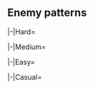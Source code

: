 {{Notice|The following enemy patterns and ship drops are autogenerated.<br>If in doubt, use tooltips to check sample sizes.}}
==Enemy patterns==
{{Section}}
<tabber>
|-|Hard=
{{Event/Map|
{{Event/MapNode|1|Hard|x=83|y=118}}
{{Event/MapNode|AB|Hard|x=324|y=170}}
{{Event/MapNode|A|Hard|x=200|y=250}}
{{Event/MapNode|B|Hard|x=218|y=156}}
{{Event/MapNode|C|Hard|x=228|y=108}}
{{Event/MapNode|D|Hard|x=240|y=236}}
{{Event/MapNode|E|Hard|x=249|y=272}}
{{Event/MapNode|F|Hard|x=276|y=221}}
{{Event/MapNode|G|Hard|x=298|y=269}}
{{Event/MapNode|H|Hard|x=324|y=193}}
{{Event/MapNode|I|Hard|x=353|y=216}}
{{Event/MapNode|J|Hard|x=349|y=316}}
{{Event/MapNode|K|Hard|x=364|y=253}}
{{Event/MapNode|L|Hard|x=412|y=292}}
{{Event/MapNode|M|Hard|x=442|y=254}}
{{Event/MapNode|N|Hard|x=443|y=288}}
{{Event/MapNode|O|Hard|x=478|y=283}}
{{Event/MapNode|P|Hard|x=506|y=298}}
{{Event/MapNode|Q|Hard|x=561|y=256}}
{{Event/MapNode|R|Hard|x=604|y=225}}
{{Event/MapNode|S|Hard|x=590|y=127}}
{{Event/MapNode|T|Hard|x=503|y=141}}
}}
<div class="scrollable map-nodes" id="map-nodes-hard">
{{Map/Nodes|diff=Hard|name=
|AB
|Raid
|{{TooltipSimple|Diamond|30% (8064/26504)}}
|Airfield Princess/IX
|Airfield Princess/VI
|Airfield Princess/VI
|-
|AB
|Raid
|{{TooltipSimple|Diamond|40% (10548/26504)}}
|Airfield Princess/XIII
|Airfield Princess/IX
|Airfield Princess/VI
|Airfield Princess/V
|-
|AB
|Raid
|{{TooltipSimple|Diamond|30% (7892/26504)}}
|Airfield Princess/XIII
|Airfield Princess/XIII
|Airfield Princess/VI
|Airfield Princess/V
}}
{{Map/Nodes|diff=Hard|name=深海上陸部隊 前衛水雷戦隊
|A
|Normal
|{{TooltipSimple|Line Ahead|46% (67889/147901)}}<br>{{TooltipSimple|Double Line|28% (41210/147901)}}
|Light Cruiser He-Class/Kai Flagship II
|Light Cruiser Ho-Class/Flagship
|Light Cruiser Tsu-Class/Elite
|Destroyer Ro-Class/Late Model
|Destroyer Ro-Class/Late Model
|Destroyer Ro-Class/Late Model
|-
|A
|Normal
|{{TooltipSimple|Line Ahead|26% (38802/147901)}}
|Light Cruiser He-Class/Kai Flagship II
|Light Cruiser Ho-Class/Flagship
|Light Cruiser Tsu-Class/Elite
|Light Cruiser Tsu-Class/Elite
|Destroyer Ro-Class/Late Model
|Destroyer Ro-Class/Late Model
}}
{{Map/Nodes|diff=Hard|B|Empty|kind=0}}
{{Map/Nodes|diff=Hard|name=深海任務部隊 艦載機群
|C
|Defense
|{{TooltipSimple|Diamond|50% (3166/6333)}}
|Aircraft Carrier Princess/Kai III
|Light Carrier Nu-Class/Flagship III
|Light Carrier Nu-Class/Flagship III
|Heavy Cruiser Ne-Class/Kai III
|Destroyer Na-Class/Late Model Elite
|Destroyer Na-Class/Late Model Elite
|-
|C
|Defense
|{{TooltipSimple|Diamond|29% (1858/6333)}}
|Aircraft Carrier Princess/Kai III
|Light Carrier Nu-Class/Kai Flagship III
|Light Carrier Nu-Class/Flagship III
|Heavy Cruiser Ne-Class/Kai III
|Destroyer Na-Class/Late Model Elite
|Destroyer Na-Class/Late Model Elite
|-
|C
|Defense
|{{TooltipSimple|Diamond|21% (1309/6333)}}
|Aircraft Carrier Princess/Kai III
|Light Carrier Nu-Class/Kai Flagship III
|Light Carrier Nu-Class/Kai Flagship III
|Heavy Cruiser Ne-Class/Kai III
|Destroyer Na-Class/Late Model Elite
|Destroyer Na-Class/Late Model Elite
}}
{{Map/Nodes|diff=Hard|name=深海潜水艦隊 群狼集団
|D
|Normal
|{{TooltipSimple|Echelon|32% (51282/161420)}}
|New Submarine Princess/Flagship III
|Submarine Ka-Class/Elite
|Submarine Ka-Class/Elite
|-
|D
|Normal
|{{TooltipSimple|Echelon|34% (54952/161420)}}
|New Submarine Princess/Flagship III
|Submarine So-Class/Elite
|Submarine Ka-Class/Elite
|Submarine Ka-Class/Elite
|-
|D
|Normal
|{{TooltipSimple|Echelon|34% (55186/161420)}}
|New Submarine Princess/Flagship III
|Submarine So-Class/Elite
|Submarine So-Class/Elite
|Submarine So-Class/Elite
}}
{{Map/Nodes|diff=Hard|name=深海上陸部隊 巡洋艦戦隊
|E
|Normal
|{{TooltipSimple|Line Ahead|44% (3515/8077)}}<br>{{TooltipSimple|Double Line|27% (2171/8077)}}
|Heavy Cruiser Ne-Class/Kai II
|Heavy Cruiser Ne-Class/Elite
|Heavy Cruiser Ne-Class/Elite
|Light Cruiser Tsu-Class/Elite
|Destroyer Ro-Class/Late Model
|Destroyer Ro-Class/Late Model
|-
|E
|Normal
|{{TooltipSimple|Line Ahead|30% (2391/8077)}}
|Heavy Cruiser Ne-Class/Kai III
|Heavy Cruiser Ne-Class/Elite
|Heavy Cruiser Ne-Class/Elite
|Light Cruiser Tsu-Class/Elite
|Destroyer Ro-Class/Late Model Elite
|Destroyer Ro-Class/Late Model Elite
}}
{{Map/Nodes|diff=Hard|F|Select}}
{{Map/Nodes|diff=Hard|name=深海上陸部隊 基地航空隊
|G
|Defense
|{{TooltipSimple|Diamond|30% (11329/37739)}}
|Airfield Princess/VI
|Airfield Princess/VI
|-
|G
|Defense
|{{TooltipSimple|Diamond|20% (7605/37739)}}
|Airfield Princess/VI
|Airfield Princess/V
|Airfield Princess/V
|-
|G
|Defense
|{{TooltipSimple|Diamond|30% (11342/37739)}}
|Airfield Princess/VI
|Airfield Princess/VI
|Airfield Princess/V
|-
|G
|Defense
|{{TooltipSimple|Diamond|20% (7463/37739)}}
|Airfield Princess/XIII
|Airfield Princess/VI
|Airfield Princess/VI
}}
{{Map/Nodes|diff=Hard|H|Landing}}
{{Map/Nodes|diff=Hard|name=深海任務部隊 泊地急襲任務群
|I
|Boss
|{{TooltipSimple|Line Ahead|35% (10770/31083)}}
|Battleship Ru-Class/Kai Flagship
|Light Cruiser Tsu-Class/Flagship
|Destroyer Ro-Class/Late Model Elite
|Destroyer Ro-Class/Late Model Elite
|Destroyer Ro-Class/Late Model
|Destroyer Ro-Class/Late Model
|-
|I
|Boss
|{{TooltipSimple|Line Ahead|35% (10925/31083)}}
|Battleship Ru-Class/Kai Flagship
|Light Cruiser He-Class/Kai Flagship II
|Destroyer Ro-Class/Late Model Elite
|Destroyer Ro-Class/Late Model Elite
|Destroyer Ro-Class/Late Model
|Destroyer Ro-Class/Late Model
|-
|I
|Boss/Final
|{{TooltipSimple|Line Ahead|30% (9388/31083)}}
|Battleship Ru-Class/Kai Flagship
|Light Cruiser Tsu-Class/Elite
|Destroyer Ro-Class/Late Model Elite
|Destroyer Ro-Class/Late Model Elite
|Destroyer Ro-Class/Late Model Elite
|Destroyer Ro-Class/Late Model Elite
}}
{{Map/Nodes|diff=Hard|name=深海上陸部隊 補給集積地
|J
|Boss
|{{TooltipSimple|Line Ahead|8% (2563/33495)}}
|Artillery Imp/III
|Artillery Imp/III
|Transport Ship Wa-Class/Elite
|Transport Ship Wa-Class/Elite
|PT Imp Pack/IV
|PT Imp Pack/IV
|-
|J
|Boss
|{{TooltipSimple|Line Ahead|76% (25522/33495)}}
|Supply Depot Princess B/III
|Artillery Imp/III
|Artillery Imp/III
|Transport Ship Wa-Class/Elite
|Transport Ship Wa-Class/Elite
|PT Imp Pack/IV
|-
|J
|Boss/Final
|{{TooltipSimple|Line Ahead|16% (5410/33495)}}
|Supply Depot Princess B/Damaged III
|Artillery Imp/III
|Artillery Imp/III
|PT Imp Pack/IV
|PT Imp Pack/IV
|PT Imp Pack/IV
}}
{{Map/Nodes|diff=Hard|K|Empty|kind=0}}
{{Map/Nodes|diff=Hard|name=深海島嶼部隊 魚雷艇戦隊
|L
|Normal
|{{TooltipSimple|Line Ahead|53% (34080/63713)}}<br>{{TooltipSimple|Echelon|29% (18406/63713)}}
|Destroyer Ni-Class/Kai Late Model Flagship
|Destroyer Ni-Class/Kai Late Model Flagship
|PT Imp Pack/IV
|PT Imp Pack/IV
|PT Imp Pack/IV
|PT Imp Pack/IV
|-
|L
|Normal
|{{TooltipSimple|Line Ahead|18% (11227/63713)}}
|Light Cruiser Tsu-Class/Flagship
|Destroyer Ni-Class/Kai Late Model Flagship
|Destroyer Ni-Class/Kai Late Model Flagship
|PT Imp Pack/IV
|PT Imp Pack/IV
|PT Imp Pack/IV
}}
{{Map/Nodes|diff=Hard|M|Repair}}
{{Map/Nodes|diff=Hard|name=深海任務部隊 艦載機群
|N
|Defense
|{{TooltipSimple|Diamond|35% (372/1057)}}
|Light Carrier Nu-Class/Kai Flagship IV
|Light Carrier Nu-Class/Elite IV
|Light Carrier Nu-Class/Elite IV
|Light Cruiser Tsu-Class/Elite
|Destroyer Na-Class/Elite
|Destroyer Na-Class/Elite
|-
|N
|Defense
|{{TooltipSimple|Diamond|27% (286/1057)}}
|Light Carrier Nu-Class/Kai Flagship IV
|Light Carrier Nu-Class/Kai Flagship IV
|Light Carrier Nu-Class/Elite IV
|Light Cruiser Tsu-Class/Elite
|Destroyer Na-Class/Elite
|Destroyer Na-Class/Elite
|-
|N
|Defense
|{{TooltipSimple|Diamond|38% (399/1057)}}
|Light Carrier Nu-Class/Kai Flagship IV
|Light Carrier Nu-Class/Kai Flagship IV
|Light Carrier Nu-Class/Kai Flagship IV
|Light Cruiser Tsu-Class/Elite
|Destroyer Na-Class/Elite
|Destroyer Na-Class/Elite
}}
{{Map/Nodes|diff=Hard|name=深海任務部隊 艦載機群
|O
|Defense
|{{TooltipSimple|Diamond|32% (15169/48151)}}
|Aircraft Carrier Princess/Kai III
|Light Carrier Nu-Class/Elite IV
|Light Carrier Nu-Class/Elite IV
|Light Carrier Nu-Class/Elite IV
|Destroyer Na-Class/Late Model Elite
|Destroyer Na-Class/Late Model Elite
|-
|O
|Defense
|{{TooltipSimple|Diamond|36% (17332/48151)}}
|Aircraft Carrier Princess/Kai III
|Light Carrier Nu-Class/Kai Flagship IV
|Light Carrier Nu-Class/Elite IV
|Light Carrier Nu-Class/Elite IV
|Destroyer Na-Class/Late Model Elite
|Destroyer Na-Class/Late Model Elite
|-
|O
|Defense
|{{TooltipSimple|Diamond|33% (15650/48151)}}
|Aircraft Carrier Princess/Kai III
|Light Carrier Nu-Class/Kai Flagship IV
|Light Carrier Nu-Class/Kai Flagship IV
|Light Carrier Nu-Class/Elite IV
|Destroyer Na-Class/Late Model Elite
|Destroyer Na-Class/Late Model Elite
}}
{{Map/Nodes|diff=Hard|P|Empty|kind=0}}
{{Map/Nodes|diff=Hard|name=深海任務部隊 護衛空母群 A群
|Q
|Normal
|{{TooltipSimple|Line Ahead|43% (17964/42126)}}<br>{{TooltipSimple|Diamond|21% (8837/42126)}}
|Light Carrier Nu-Class/Kai Flagship IV
|Light Carrier Nu-Class/Kai Flagship IV
|Battleship Ta-Class/Flagship
|Light Cruiser Tsu-Class/Elite
|Destroyer Na-Class/Elite
|Destroyer Na-Class/Elite
|-
|Q
|Normal
|{{TooltipSimple|Line Ahead|36% (15325/42126)}}
|Light Carrier Nu-Class/Kai Flagship IV
|Light Carrier Nu-Class/Kai Flagship IV
|Battleship Ta-Class/Flagship
|Light Cruiser Tsu-Class/Flagship
|Destroyer Na-Class/Elite
|Destroyer Na-Class/Elite
}}
{{Map/Nodes|diff=Hard|name=深海任務部隊 護衛空母群 B群
|R
|Normal
|{{TooltipSimple|Double Line|50% (1948/3901)}}<br>{{TooltipSimple|Diamond|40% (1552/3901)}}
|Light Carrier Nu-Class/Kai Flagship IV
|Light Carrier Nu-Class/Kai Flagship IV
|Light Cruiser Tsu-Class/Elite
|Destroyer Na-Class/Elite
|Destroyer Na-Class/Elite
|Transport Ship Wa-Class/Elite
|-
|R
|Normal
|{{TooltipSimple|Double Line|10% (401/3901)}}
|Light Carrier Nu-Class/Kai Flagship IV
|Light Carrier Nu-Class/Kai Flagship IV
|Light Cruiser Tsu-Class/Flagship
|Destroyer Na-Class/Elite
|Destroyer Na-Class/Elite
|Transport Ship Wa-Class/Elite
}}
{{Map/Nodes|diff=Hard|S|Empty|kind=1}}
{{Map/Nodes|diff=Hard|name=深海任務部隊 主力機動部隊
|T
|Boss
|{{TooltipSimple|Cruising Formation 4|76% (17595/23228)}}
|Aircraft Carrier Princess/Kai III
|Light Carrier Nu-Class/Kai Flagship IV
|Light Carrier Nu-Class/Kai Flagship IV
|Battleship Ta-Class/Flagship
|Heavy Cruiser Ne-Class/Elite
|Heavy Cruiser Ne-Class/Elite
|Light Cruiser He-Class/Kai Flagship II
|Light Cruiser Tsu-Class/Flagship
|Destroyer Na-Class/Late Model Elite
|Destroyer Na-Class/Late Model Elite
|Destroyer Na-Class/Late Model Elite
|Destroyer Na-Class/Late Model Elite
|-
|T
|Boss/Final
|{{TooltipSimple|Cruising Formation 4|24% (5633/23228)}}
|Aircraft Carrier Princess/Kai III
|Battleship Princess/Kai III
|Light Carrier Nu-Class/Kai Flagship IV
|Light Carrier Nu-Class/Kai Flagship IV
|Heavy Cruiser Ne-Class/Kai III
|Heavy Cruiser Ne-Class/Kai III
|Light Cruiser He-Class/Kai Flagship II
|Light Cruiser Tsu-Class/Flagship
|Light Cruiser Tsu-Class/Flagship
|Destroyer Na-Class/Late Model Elite
|Destroyer Na-Class/Late Model Elite
|Destroyer Na-Class/Late Model Elite
}}
</div> <!-- overflow -->
|-|Medium=
{{Event/Map|
{{Event/MapNode|1|Medium|x=83|y=118}}
{{Event/MapNode|AB|Medium|x=324|y=170}}
{{Event/MapNode|A|Medium|x=200|y=250}}
{{Event/MapNode|B|Medium|x=218|y=156}}
{{Event/MapNode|C|Medium|x=228|y=108}}
{{Event/MapNode|D|Medium|x=240|y=236}}
{{Event/MapNode|E|Medium|x=249|y=272}}
{{Event/MapNode|F|Medium|x=276|y=221}}
{{Event/MapNode|G|Medium|x=298|y=269}}
{{Event/MapNode|H|Medium|x=324|y=193}}
{{Event/MapNode|I|Medium|x=353|y=216}}
{{Event/MapNode|J|Medium|x=349|y=316}}
{{Event/MapNode|K|Medium|x=364|y=253}}
{{Event/MapNode|L|Medium|x=412|y=292}}
{{Event/MapNode|M|Medium|x=442|y=254}}
{{Event/MapNode|N|Medium|x=443|y=288}}
{{Event/MapNode|O|Medium|x=478|y=283}}
{{Event/MapNode|P|Medium|x=506|y=298}}
{{Event/MapNode|Q|Medium|x=561|y=256}}
{{Event/MapNode|R|Medium|x=604|y=225}}
{{Event/MapNode|S|Medium|x=590|y=127}}
{{Event/MapNode|T|Medium|x=503|y=141}}
}}
<div class="scrollable map-nodes" id="map-nodes-medium">
{{Map/Nodes|diff=Medium|name=
|AB
|Raid
|{{TooltipSimple|Diamond|20% (762/3797)}}
|Airfield Princess/VI
|Airfield Princess/V
|-
|AB
|Raid
|{{TooltipSimple|Diamond|29% (1113/3797)}}
|Airfield Princess/V
|Airfield Princess/V
|Airfield Princess/V
|-
|AB
|Raid
|{{TooltipSimple|Diamond|35% (1315/3797)}}
|Airfield Princess/XI
|Airfield Princess/V
|Airfield Princess/V
|-
|AB
|Raid
|{{TooltipSimple|Diamond|16% (607/3797)}}
|Airfield Princess/V
|Airfield Princess/V
|Airfield Princess/V
|Airfield Princess/V
}}
{{Map/Nodes|diff=Medium|name=深海上陸部隊 前衛水雷戦隊
|A
|Normal
|{{TooltipSimple|Line Ahead|63% (17049/27109)}}<br>{{TooltipSimple|Double Line|37% (10060/27109)}}
|Light Cruiser He-Class/Kai Flagship II
|Light Cruiser Ho-Class/Flagship
|Light Cruiser Tsu-Class/Elite
|Destroyer Ro-Class/Late Model
|Destroyer I-Class
|Destroyer I-Class
}}
{{Map/Nodes|diff=Medium|B|Empty|kind=0}}
{{Map/Nodes|diff=Medium|name=深海任務部隊 艦載機群
|C
|Defense
|{{TooltipSimple|Diamond|50% (723/1457)}}
|Aircraft Carrier Princess/Kai II
|Light Carrier Nu-Class/Elite II
|Heavy Cruiser Ne-Class/Kai II
|Destroyer Na-Class
|Destroyer I-Class
|Destroyer I-Class
|-
|C
|Defense
|{{TooltipSimple|Diamond|35% (517/1457)}}
|Aircraft Carrier Princess/Kai II
|Light Carrier Nu-Class/Elite II
|Light Carrier Nu-Class/Elite II
|Heavy Cruiser Ne-Class/Kai II
|Destroyer Na-Class
|Destroyer Na-Class
|-
|C
|Defense
|{{TooltipSimple|Diamond|15% (217/1457)}}
|Aircraft Carrier Princess/Kai II
|Light Carrier Nu-Class/Flagship III
|Light Carrier Nu-Class/Elite II
|Heavy Cruiser Ne-Class/Kai II
|Destroyer Na-Class
|Destroyer Na-Class
}}
{{Map/Nodes|diff=Medium|name=深海潜水艦隊 群狼集団
|D
|Normal
|{{TooltipSimple|Echelon|37% (10780/28842)}}
|New Submarine Princess/Flagship II
|Submarine Ka-Class/Elite
|Submarine Ka-Class/Elite
|-
|D
|Normal
|{{TooltipSimple|Echelon|34% (9895/28842)}}
|New Submarine Princess/Flagship
|Submarine Ka-Class/Elite
|Submarine Ka-Class
|Submarine Ka-Class
|-
|D
|Normal
|{{TooltipSimple|Echelon|28% (8167/28842)}}
|New Submarine Princess/Flagship II
|Submarine Ka-Class/Elite
|Submarine Ka-Class/Elite
|Submarine Ka-Class/Elite
}}
{{Map/Nodes|diff=Medium|name=深海上陸部隊 巡洋艦戦隊
|E
|Normal
|{{TooltipSimple|Line Ahead|66% (1473/2238)}}<br>{{TooltipSimple|Double Line|34% (765/2238)}}
|Heavy Cruiser Ne-Class/Kai II
|Heavy Cruiser Ne-Class/Elite
|Light Cruiser Tsu-Class/Elite
|Destroyer Ro-Class/Late Model
|Destroyer I-Class
|Destroyer I-Class
}}
{{Map/Nodes|diff=Medium|F|Select}}
{{Map/Nodes|diff=Medium|name=深海上陸部隊 基地航空隊
|G
|Defense
|{{TooltipSimple|Diamond|20% (1609/8085)}}
|Airfield Princess/VI
|Airfield Princess/V
|-
|G
|Defense
|{{TooltipSimple|Diamond|35% (2828/8085)}}
|Airfield Princess/V
|Airfield Princess/V
|Airfield Princess/V
|-
|G
|Defense
|{{TooltipSimple|Diamond|30% (2428/8085)}}
|Airfield Princess/VI
|Airfield Princess/V
|Airfield Princess/V
|-
|G
|Defense
|{{TooltipSimple|Diamond|15% (1220/8085)}}
|Airfield Princess/XI
|Airfield Princess/V
|Airfield Princess/V
}}
{{Map/Nodes|diff=Medium|H|Landing}}
{{Map/Nodes|diff=Medium|name=深海任務部隊 泊地急襲任務群
|I
|Boss
|{{TooltipSimple|Line Ahead|51% (2750/5432)}}
|Battleship Ru-Class/Kai Flagship
|Light Cruiser He-Class/Flagship
|Destroyer Ro-Class/Late Model
|Destroyer Ro-Class/Late Model
|Destroyer I-Class
|Destroyer I-Class
|-
|I
|Boss/Final
|{{TooltipSimple|Line Ahead|49% (2682/5432)}}
|Battleship Ru-Class/Kai Flagship
|Light Cruiser Tsu-Class/Elite
|Destroyer Ro-Class/Late Model
|Destroyer Ro-Class/Late Model
|Destroyer I-Class
|Destroyer I-Class
}}
{{Map/Nodes|diff=Medium|name=深海上陸部隊 補給集積地
|J
|Boss
|{{TooltipSimple|Double Line|12% (898/7722)}}
|Artillery Imp/II
|Artillery Imp/II
|Transport Ship Wa-Class/Elite
|Transport Ship Wa-Class/Elite
|PT Imp Pack/III
|PT Imp Pack/II
|-
|J
|Boss
|{{TooltipSimple|Double Line|75% (5759/7722)}}
|Supply Depot Princess B/II
|Artillery Imp/II
|Artillery Imp/II
|Transport Ship Wa-Class/Elite
|Transport Ship Wa-Class/Elite
|PT Imp Pack/III
|-
|J
|Boss/Final
|{{TooltipSimple|Double Line|14% (1065/7722)}}
|Supply Depot Princess B/Damaged II
|Artillery Imp/II
|Artillery Imp/II
|PT Imp Pack/III
|PT Imp Pack/II
|PT Imp Pack/II
}}
{{Map/Nodes|diff=Medium|K|Empty|kind=0}}
{{Map/Nodes|diff=Medium|name=深海島嶼部隊 魚雷艇戦隊
|L
|Normal
|{{TooltipSimple|Line Ahead|59% (6253/10641)}}<br>{{TooltipSimple|Echelon|41% (4388/10641)}}
|Destroyer Ni-Class/Kai Late Model Elite
|Destroyer Ni-Class/Kai Late Model Elite
|PT Imp Pack/III
|PT Imp Pack/II
|PT Imp Pack/II
|PT Imp Pack
}}
{{Map/Nodes|diff=Medium|M|Repair}}
{{Map/Nodes|diff=Medium|name=深海任務部隊 艦載機群
|N
|Defense
|{{TooltipSimple|Diamond|49% (235/479)}}
|Light Carrier Nu-Class/Elite IV
|Light Carrier Nu-Class/Elite IV
|Light Carrier Nu-Class/Elite
|Light Cruiser Tsu-Class
|Destroyer Na-Class
|Destroyer Na-Class
|-
|N
|Defense
|{{TooltipSimple|Diamond|24% (117/479)}}
|Light Carrier Nu-Class/Elite IV
|Light Carrier Nu-Class/Elite IV
|Light Carrier Nu-Class/Elite IV
|Light Cruiser Tsu-Class/Elite
|Destroyer Na-Class
|Destroyer Na-Class
|-
|N
|Defense
|{{TooltipSimple|Diamond|27% (127/479)}}
|Light Carrier Nu-Class/Kai Flagship IV
|Light Carrier Nu-Class/Elite IV
|Light Carrier Nu-Class/Elite IV
|Light Cruiser Tsu-Class/Elite
|Destroyer Na-Class
|Destroyer Na-Class
}}
{{Map/Nodes|diff=Medium|name=深海任務部隊 艦載機群
|O
|Defense
|{{TooltipSimple|Diamond|36% (2848/8011)}}
|Aircraft Carrier Princess/Kai II
|Light Carrier Nu-Class/Elite IV
|Light Carrier Nu-Class/Elite
|Light Carrier Nu-Class/Elite
|Destroyer Na-Class
|Destroyer Na-Class
|-
|O
|Defense
|{{TooltipSimple|Diamond|38% (3067/8011)}}
|Aircraft Carrier Princess/Kai II
|Light Carrier Nu-Class/Elite IV
|Light Carrier Nu-Class/Elite IV
|Light Carrier Nu-Class/Elite
|Destroyer Na-Class
|Destroyer Na-Class
|-
|O
|Defense
|{{TooltipSimple|Diamond|26% (2096/8011)}}
|Aircraft Carrier Princess/Kai II
|Light Carrier Nu-Class/Elite IV
|Light Carrier Nu-Class/Elite IV
|Light Carrier Nu-Class/Elite IV
|Destroyer Na-Class
|Destroyer Na-Class
}}
{{Map/Nodes|diff=Medium|P|Empty|kind=0}}
{{Map/Nodes|diff=Medium|name=深海任務部隊 護衛空母群 A群
|Q
|Normal
|{{TooltipSimple|Line Ahead|68% (4840/7120)}}<br>{{TooltipSimple|Diamond|32% (2280/7120)}}
|Light Carrier Nu-Class/Kai Flagship IV
|Light Carrier Nu-Class/Elite IV
|Battleship Ta-Class/Elite
|Light Cruiser Tsu-Class/Elite
|Destroyer Na-Class
|Destroyer Na-Class
}}
{{Map/Nodes|diff=Medium|name=深海任務部隊 護衛空母群 B群
|R
|Normal
|{{TooltipSimple|Double Line|52% (358/685)}}<br>{{TooltipSimple|Diamond|48% (327/685)}}
|Light Carrier Nu-Class/Kai Flagship IV
|Light Carrier Nu-Class/Elite IV
|Light Cruiser Tsu-Class/Elite
|Destroyer Na-Class
|Destroyer Na-Class
|Transport Ship Wa-Class/Elite
}}
{{Map/Nodes|diff=Medium|S|Empty|kind=1}}
{{Map/Nodes|diff=Medium|name=深海任務部隊 主力機動部隊
|T
|Boss
|{{TooltipSimple|Cruising Formation 4|78% (3661/4688)}}
|Aircraft Carrier Princess/Kai II
|Light Carrier Nu-Class/Kai Elite III
|Light Carrier Nu-Class/Kai Elite III
|Battleship Ta-Class/Elite
|Heavy Cruiser Ne-Class/Elite
|Heavy Cruiser Ne-Class/Elite
|Light Cruiser He-Class/Flagship
|Light Cruiser Tsu-Class/Elite
|Destroyer Na-Class/Elite
|Destroyer Na-Class/Elite
|Destroyer Na-Class
|Destroyer Na-Class
|-
|T
|Boss/Final
|{{TooltipSimple|Cruising Formation 4|22% (1027/4688)}}
|Aircraft Carrier Princess/Kai II
|Light Carrier Nu-Class/Kai Elite III
|Light Carrier Nu-Class/Kai Elite III
|Battleship Ta-Class/Elite
|Heavy Cruiser Ne-Class/Kai II
|Heavy Cruiser Ne-Class/Kai II
|Light Cruiser He-Class/Flagship
|Light Cruiser Tsu-Class/Elite
|Destroyer Na-Class/Elite
|Destroyer Na-Class/Elite
|Destroyer Na-Class/Elite
|Destroyer Na-Class/Elite
}}
</div> <!-- overflow -->
|-|Easy=
{{Event/Map|
{{Event/MapNode|1|Easy|x=83|y=118}}
{{Event/MapNode|AB|Easy|x=324|y=170}}
{{Event/MapNode|A|Easy|x=200|y=250}}
{{Event/MapNode|B|Easy|x=218|y=156}}
{{Event/MapNode|C|Easy|x=228|y=108}}
{{Event/MapNode|D|Easy|x=240|y=236}}
{{Event/MapNode|E|Easy|x=249|y=272}}
{{Event/MapNode|F|Easy|x=276|y=221}}
{{Event/MapNode|G|Easy|x=298|y=269}}
{{Event/MapNode|H|Easy|x=324|y=193}}
{{Event/MapNode|I|Easy|x=353|y=216}}
{{Event/MapNode|J|Easy|x=349|y=316}}
{{Event/MapNode|K|Easy|x=364|y=253}}
{{Event/MapNode|L|Easy|x=412|y=292}}
{{Event/MapNode|M|Easy|x=442|y=254}}
{{Event/MapNode|N|Easy|x=443|y=288}}
{{Event/MapNode|O|Easy|x=478|y=283}}
{{Event/MapNode|P|Easy|x=506|y=298}}
{{Event/MapNode|Q|Easy|x=561|y=256}}
{{Event/MapNode|R|Easy|x=604|y=225}}
{{Event/MapNode|S|Easy|x=590|y=127}}
{{Event/MapNode|T|Easy|x=503|y=141}}
}}
<div class="scrollable map-nodes" id="map-nodes-easy">
{{Map/Nodes|diff=Easy|name=
|AB
|Raid
|{{TooltipSimple|Diamond|45% (733/1627)}}
|Airfield Princess/V
|Airfield Princess/V
|-
|AB
|Raid
|{{TooltipSimple|Diamond|40% (653/1627)}}
|Airfield Princess/VI
|Airfield Princess/V
|-
|AB
|Raid
|{{TooltipSimple|Diamond|15% (241/1627)}}
|Airfield Princess/V
|Airfield Princess/V
|Airfield Princess/V
}}
{{Map/Nodes|diff=Easy|name=深海上陸部隊 前衛水雷戦隊
|A
|Normal
|{{TooltipSimple|Line Ahead|53% (8739/16407)}}<br>{{TooltipSimple|Double Line|47% (7668/16407)}}
|Light Cruiser He-Class/Flagship
|Light Cruiser Ho-Class/Flagship
|Light Cruiser Tsu-Class
|Destroyer Ro-Class/Late Model
|Destroyer I-Class
|Destroyer I-Class
}}
{{Map/Nodes|diff=Easy|B|Empty|kind=0}}
{{Map/Nodes|diff=Easy|name=深海任務部隊 艦載機群
|C
|Defense
|{{TooltipSimple|Diamond|57% (325/572)}}
|Aircraft Carrier Princess/Kai
|Heavy Cruiser Ne-Class/Kai
|Destroyer Na-Class
|Destroyer I-Class
|Destroyer I-Class
|Destroyer I-Class
|-
|C
|Defense
|{{TooltipSimple|Diamond|33% (190/572)}}
|Aircraft Carrier Princess/Kai
|Light Carrier Nu-Class/Elite II
|Heavy Cruiser Ne-Class/Kai
|Destroyer Na-Class
|Destroyer I-Class
|Destroyer I-Class
|-
|C
|Defense
|{{TooltipSimple|Diamond|10% (57/572)}}
|Aircraft Carrier Princess/Kai II
|Light Carrier Nu-Class/Elite II
|Heavy Cruiser Ne-Class/Kai II
|Destroyer Na-Class
|Destroyer I-Class
|Destroyer I-Class
}}
{{Map/Nodes|diff=Easy|name=深海潜水艦隊 群狼集団
|D
|Normal
|{{TooltipSimple|Echelon|49% (8272/17016)}}
|New Submarine Princess/Flagship
|Submarine Ka-Class
|Submarine Ka-Class
|-
|D
|Normal
|{{TooltipSimple|Echelon|34% (5728/17016)}}
|New Submarine Princess/Flagship
|Submarine Ka-Class
|Submarine Ka-Class
|Submarine Ka-Class
|-
|D
|Normal
|{{TooltipSimple|Echelon|18% (3016/17016)}}
|New Submarine Princess/Flagship
|Submarine Ka-Class/Elite
|Submarine Ka-Class
|Submarine Ka-Class
}}
{{Map/Nodes|diff=Easy|name=深海上陸部隊 巡洋艦戦隊
|E
|Normal
|{{TooltipSimple|Line Ahead|56% (862/1537)}}<br>{{TooltipSimple|Double Line|44% (675/1537)}}
|Heavy Cruiser Ne-Class/Kai
|Heavy Cruiser Ne-Class
|Light Cruiser Tsu-Class
|Destroyer Ro-Class/Late Model
|Destroyer I-Class
|Destroyer I-Class
}}
{{Map/Nodes|diff=Easy|F|Select}}
{{Map/Nodes|diff=Easy|name=深海上陸部隊 基地航空隊
|G
|Defense
|{{TooltipSimple|Diamond|50% (3367/6695)}}
|Airfield Princess/V
|Airfield Princess/V
|-
|G
|Defense
|{{TooltipSimple|Diamond|50% (3328/6695)}}
|Airfield Princess/VI
|Airfield Princess/V
}}
{{Map/Nodes|diff=Easy|H|Landing}}
{{Map/Nodes|diff=Easy|name=深海任務部隊 泊地急襲任務群
|I
|Boss
|{{TooltipSimple|Line Ahead|50% (1598/3185)}}
|Battleship Ru-Class/Flagship
|Light Cruiser Tsu-Class
|Destroyer Ro-Class/Late Model
|Destroyer Ro-Class/Late Model
|Destroyer I-Class
|Destroyer I-Class
|-
|I
|Boss/Final
|{{TooltipSimple|Line Ahead|50% (1587/3185)}}
|Battleship Ru-Class/Flagship
|Light Cruiser He-Class/Flagship
|Destroyer Ro-Class/Late Model
|Destroyer Ro-Class/Late Model
|Destroyer I-Class
|Destroyer I-Class
}}
{{Map/Nodes|diff=Easy|name=深海上陸部隊 補給集積地
|J
|Boss
|{{TooltipSimple|Double Line|19% (1323/6892)}}
|Artillery Imp
|Artillery Imp
|Transport Ship Wa-Class
|Transport Ship Wa-Class
|PT Imp Pack/II
|PT Imp Pack
|-
|J
|Boss
|{{TooltipSimple|Double Line|71% (4925/6892)}}
|Supply Depot Princess B
|Artillery Imp
|Artillery Imp
|Transport Ship Wa-Class
|Transport Ship Wa-Class
|PT Imp Pack/II
|-
|J
|Boss/Final
|{{TooltipSimple|Double Line|9% (644/6892)}}
|Supply Depot Princess B/Damaged
|Artillery Imp
|Artillery Imp
|PT Imp Pack/II
|PT Imp Pack
|PT Imp Pack
}}
{{Map/Nodes|diff=Easy|K|Empty|kind=0}}
{{Map/Nodes|diff=Easy|name=深海島嶼部隊 魚雷艇戦隊
|L
|Normal
|{{TooltipSimple|Line Ahead|50% (2407/4853)}}<br>{{TooltipSimple|Echelon|50% (2446/4853)}}
|Destroyer Ni-Class/Kai Late Model
|Destroyer Ni-Class/Kai Late Model
|PT Imp Pack/III
|PT Imp Pack/II
|PT Imp Pack
}}
{{Map/Nodes|diff=Easy|M|Repair}}
{{Map/Nodes|diff=Easy|name=深海任務部隊 艦載機群
|N
|Defense
|{{TooltipSimple|Diamond|27% (216/813)}}
|Light Carrier Nu-Class/Elite IV
|Light Carrier Nu-Class/Elite
|Light Cruiser Tsu-Class
|Light Cruiser Tsu-Class
|Destroyer I-Class
|Destroyer I-Class
|-
|N
|Defense
|{{TooltipSimple|Diamond|49% (396/813)}}
|Light Carrier Nu-Class/Elite IV
|Light Carrier Nu-Class/Elite
|Light Carrier Nu-Class/Elite
|Light Cruiser Tsu-Class
|Destroyer I-Class
|Destroyer I-Class
|-
|N
|Defense
|{{TooltipSimple|Diamond|25% (201/813)}}
|Light Carrier Nu-Class/Elite IV
|Light Carrier Nu-Class/Elite IV
|Light Carrier Nu-Class/Elite
|Light Cruiser Tsu-Class
|Destroyer I-Class
|Destroyer I-Class
}}
{{Map/Nodes|diff=Easy|name=深海任務部隊 艦載機群
|O
|Defense
|{{TooltipSimple|Diamond|46% (1856/4020)}}
|Aircraft Carrier Princess/Kai
|Light Carrier Nu-Class/Elite IV
|Destroyer Na-Class
|Destroyer I-Class
|Destroyer I-Class
|Destroyer I-Class
|-
|O
|Defense
|{{TooltipSimple|Diamond|36% (1432/4020)}}
|Aircraft Carrier Princess/Kai
|Light Carrier Nu-Class/Elite IV
|Light Carrier Nu-Class/Elite
|Destroyer Na-Class
|Destroyer I-Class
|Destroyer I-Class
|-
|O
|Defense
|{{TooltipSimple|Diamond|18% (732/4020)}}
|Aircraft Carrier Princess/Kai II
|Light Carrier Nu-Class/Elite IV
|Light Carrier Nu-Class/Elite
|Light Carrier Nu-Class/Elite
|Destroyer Na-Class
|Destroyer Na-Class
}}
{{Map/Nodes|diff=Easy|P|Empty|kind=0}}
{{Map/Nodes|diff=Easy|name=深海任務部隊 護衛空母群 A群
|Q
|Normal
|{{TooltipSimple|Line Ahead|50% (1839/3664)}}<br>{{TooltipSimple|Diamond|50% (1825/3664)}}
|Light Carrier Nu-Class/Elite IV
|Light Carrier Nu-Class/Elite IV
|Battleship Ta-Class/Elite
|Light Cruiser Tsu-Class
|Destroyer I-Class
|Destroyer I-Class
}}
{{Map/Nodes|diff=Easy|name=深海任務部隊 護衛空母群 B群
|R
|Normal
|{{TooltipSimple|Double Line|51% (320/628)}}<br>{{TooltipSimple|Diamond|49% (308/628)}}
|Light Carrier Nu-Class/Elite IV
|Light Carrier Nu-Class/Elite IV
|Light Cruiser Tsu-Class
|Destroyer I-Class
|Destroyer I-Class
|Transport Ship Wa-Class/Elite
}}
{{Map/Nodes|diff=Easy|S|Empty|kind=1}}
{{Map/Nodes|diff=Easy|name=深海任務部隊 主力機動部隊
|T
|Boss
|{{TooltipSimple|Cruising Formation 4|90% (2578/2880)}}
|Aircraft Carrier Princess/Kai
|Light Carrier Nu-Class/Elite IV
|Light Carrier Nu-Class/Elite IV
|Battleship Ta-Class
|Heavy Cruiser Ne-Class
|Heavy Cruiser Ne-Class
|Light Cruiser He-Class/Flagship
|Light Cruiser Tsu-Class
|Destroyer Na-Class
|Destroyer I-Class
|Destroyer I-Class
|Destroyer I-Class
|-
|T
|Boss/Final
|{{TooltipSimple|Cruising Formation 4|10% (302/2880)}}
|Aircraft Carrier Princess/Kai
|Light Carrier Nu-Class/Elite IV
|Light Carrier Nu-Class/Elite IV
|Battleship Ta-Class
|Heavy Cruiser Ne-Class
|Heavy Cruiser Ne-Class/Kai
|Light Cruiser He-Class/Flagship
|Light Cruiser Tsu-Class
|Destroyer Na-Class
|Destroyer Na-Class
|Destroyer I-Class
|Destroyer I-Class
}}
</div> <!-- overflow -->
|-|Casual=
{{Event/Map|
{{Event/MapNode|1|Casual|x=83|y=118}}
{{Event/MapNode|AB|Casual|x=324|y=170}}
{{Event/MapNode|A|Casual|x=200|y=250}}
{{Event/MapNode|B|Casual|x=218|y=156}}
{{Event/MapNode|C|Casual|x=228|y=108}}
{{Event/MapNode|D|Casual|x=240|y=236}}
{{Event/MapNode|E|Casual|x=249|y=272}}
{{Event/MapNode|F|Casual|x=276|y=221}}
{{Event/MapNode|G|Casual|x=298|y=269}}
{{Event/MapNode|H|Casual|x=324|y=193}}
{{Event/MapNode|I|Casual|x=353|y=216}}
{{Event/MapNode|J|Casual|x=349|y=316}}
{{Event/MapNode|K|Casual|x=364|y=253}}
{{Event/MapNode|L|Casual|x=412|y=292}}
{{Event/MapNode|M|Casual|x=442|y=254}}
{{Event/MapNode|N|Casual|x=443|y=288}}
{{Event/MapNode|O|Casual|x=478|y=283}}
{{Event/MapNode|P|Casual|x=506|y=298}}
{{Event/MapNode|Q|Casual|x=561|y=256}}
{{Event/MapNode|R|Casual|x=604|y=225}}
{{Event/MapNode|S|Casual|x=590|y=127}}
{{Event/MapNode|T|Casual|x=503|y=141}}
}}
<div class="scrollable map-nodes" id="map-nodes-casual">
{{Map/Nodes|diff=Casual|name=
|AB
|Raid
|{{TooltipSimple|Diamond|44% (367/830)}}
|Airfield Princess/V
|-
|AB
|Raid
|{{TooltipSimple|Diamond|48% (396/830)}}
|Airfield Princess/V
|Airfield Princess/V
|-
|AB
|Raid
|{{TooltipSimple|Diamond|8% (67/830)}}
|Airfield Princess/VI
|Airfield Princess/V
}}
{{Map/Nodes|diff=Casual|name=深海上陸部隊 前衛水雷戦隊
|A
|Normal
|{{TooltipSimple|Line Ahead|40% (4530/11451)}}<br>{{TooltipSimple|Double Line|60% (6921/11451)}}
|Light Cruiser He-Class/Flagship
|Light Cruiser Ho-Class/Elite
|Light Cruiser Tsu-Class
|Destroyer I-Class
|Destroyer I-Class
|Destroyer I-Class
}}
{{Map/Nodes|diff=Casual|B|Empty|kind=0}}
{{Map/Nodes|diff=Casual|name=深海任務部隊 艦載機群
|C
|Defense
|{{TooltipSimple|Diamond|59% (155/261)}}
|Light Carrier Nu-Class/Elite II
|Heavy Cruiser Ne-Class/Kai
|Destroyer Na-Class
|Destroyer I-Class
|Destroyer I-Class
|Destroyer I-Class
|-
|C
|Defense
|{{TooltipSimple|Diamond|41% (106/261)}}
|Aircraft Carrier Princess/Kai
|Heavy Cruiser Ne-Class/Kai
|Destroyer Na-Class
|Destroyer I-Class
|Destroyer I-Class
|Destroyer I-Class
}}
{{Map/Nodes|diff=Casual|name=深海潜水艦隊 群狼集団
|D
|Normal
|{{TooltipSimple|Echelon|29% (3530/12053)}}
|New Submarine Princess/Flagship
|Submarine Ka-Class
|-
|D
|Normal
|{{TooltipSimple|Echelon|61% (7300/12053)}}
|New Submarine Princess/Flagship
|Submarine Ka-Class
|Submarine Ka-Class
|-
|D
|Normal
|{{TooltipSimple|Echelon|10% (1223/12053)}}
|New Submarine Princess/Flagship
|Submarine Ka-Class
|Submarine Ka-Class
|Submarine Ka-Class
}}
{{Map/Nodes|diff=Casual|name=深海上陸部隊 巡洋艦戦隊
|E
|Normal
|{{TooltipSimple|Line Ahead|41% (606/1495)}}<br>{{TooltipSimple|Double Line|59% (889/1495)}}
|Heavy Cruiser Ne-Class
|Light Cruiser Tsu-Class
|Destroyer Ro-Class/Late Model
|Destroyer I-Class
|Destroyer I-Class
|Destroyer I-Class
}}
{{Map/Nodes|diff=Casual|F|Select}}
{{Map/Nodes|diff=Casual|name=深海上陸部隊 基地航空隊
|G
|Defense
|{{TooltipSimple|Diamond|55% (2717/4958)}}
|Airfield Princess/V
|-
|G
|Defense
|{{TooltipSimple|Diamond|30% (1498/4958)}}
|Airfield Princess/V
|Airfield Princess/V
|-
|G
|Defense
|{{TooltipSimple|Diamond|15% (743/4958)}}
|Airfield Princess/VI
|Airfield Princess/V
}}
{{Map/Nodes|diff=Casual|H|Landing}}
{{Map/Nodes|diff=Casual|name=深海任務部隊 泊地急襲任務群
|I
|Boss
|{{TooltipSimple|Line Ahead|50% (1440/2870)}}
|Battleship Ru-Class/Flagship
|Light Cruiser Tsu-Class
|Destroyer I-Class
|Destroyer I-Class
|Destroyer I-Class
|Destroyer I-Class
|-
|I
|Boss/Final
|{{TooltipSimple|Line Ahead|50% (1430/2870)}}
|Battleship Ru-Class/Flagship
|Light Cruiser He-Class/Flagship
|Destroyer I-Class
|Destroyer I-Class
|Destroyer I-Class
|Destroyer I-Class
}}
{{Map/Nodes|diff=Casual|name=深海上陸部隊 補給集積地
|J
|Boss
|{{TooltipSimple|Double Line|17% (941/5623)}}
|Artillery Imp
|Transport Ship Wa-Class
|Transport Ship Wa-Class
|PT Imp Pack
|PT Imp Pack
|-
|J
|Boss
|{{TooltipSimple|Double Line|73% (4077/5623)}}
|Supply Depot Princess B
|Artillery Imp
|Transport Ship Wa-Class
|Transport Ship Wa-Class
|PT Imp Pack
|-
|J
|Boss/Final
|{{TooltipSimple|Double Line|11% (605/5623)}}
|Supply Depot Princess B/Damaged
|Artillery Imp
|PT Imp Pack
|PT Imp Pack
|PT Imp Pack
}}
{{Map/Nodes|diff=Casual|K|Empty|kind=0}}
{{Map/Nodes|diff=Casual|name=深海島嶼部隊 魚雷艇戦隊
|L
|Normal
|{{TooltipSimple|Line Ahead|39% (1240/3145)}}<br>{{TooltipSimple|Echelon|61% (1905/3145)}}
|Destroyer Ni-Class/Kai
|PT Imp Pack/II
|PT Imp Pack/II
|PT Imp Pack
}}
{{Map/Nodes|diff=Casual|M|Repair}}
{{Map/Nodes|diff=Casual|name=深海任務部隊 艦載機群
|N
|Defense
|{{TooltipSimple|Diamond|57% (329/574)}}
|Light Carrier Nu-Class/Elite IV
|Light Carrier Nu-Class/Elite
|Light Cruiser Tsu-Class
|Light Cruiser Tsu-Class
|Destroyer I-Class
|Destroyer I-Class
|-
|N
|Defense
|{{TooltipSimple|Diamond|43% (245/574)}}
|Light Carrier Nu-Class/Elite IV
|Light Carrier Nu-Class/Elite
|Light Carrier Nu-Class/Elite
|Light Cruiser Tsu-Class
|Destroyer I-Class
|Destroyer I-Class
}}
{{Map/Nodes|diff=Casual|name=深海任務部隊 艦載機群
|O
|Defense
|{{TooltipSimple|Diamond|59% (1720/2897)}}
|Light Carrier Nu-Class/Elite IV
|Light Carrier Nu-Class/Elite
|Destroyer Na-Class
|Destroyer I-Class
|Destroyer I-Class
|Destroyer I-Class
|-
|O
|Defense
|{{TooltipSimple|Diamond|32% (930/2897)}}
|Aircraft Carrier Princess/Kai
|Light Carrier Nu-Class/Elite IV
|Destroyer Na-Class
|Destroyer I-Class
|Destroyer I-Class
|Destroyer I-Class
|-
|O
|Defense
|{{TooltipSimple|Diamond|9% (247/2897)}}
|Aircraft Carrier Princess/Kai
|Light Carrier Nu-Class/Elite IV
|Light Carrier Nu-Class/Elite
|Destroyer Na-Class
|Destroyer I-Class
|Destroyer I-Class
}}
{{Map/Nodes|diff=Casual|P|Empty|kind=0}}
{{Map/Nodes|diff=Casual|name=深海任務部隊 護衛空母群 A群
|Q
|Normal
|{{TooltipSimple|Line Ahead|41% (1132/2785)}}<br>{{TooltipSimple|Diamond|59% (1653/2785)}}
|Light Carrier Nu-Class/Elite IV
|Light Carrier Nu-Class/Elite
|Battleship Ta-Class
|Light Cruiser Tsu-Class
|Destroyer I-Class
|Destroyer I-Class
}}
{{Map/Nodes|diff=Casual|name=深海任務部隊 護衛空母群 B群
|R
|Normal
|{{TooltipSimple|Double Line|52% (520/1006)}}<br>{{TooltipSimple|Diamond|48% (486/1006)}}
|Light Carrier Nu-Class/Elite IV
|Light Carrier Nu-Class/Elite
|Light Cruiser Tsu-Class
|Destroyer I-Class
|Destroyer I-Class
|Transport Ship Wa-Class
}}
{{Map/Nodes|diff=Casual|S|Empty|kind=1}}
{{Map/Nodes|diff=Casual|name=深海任務部隊 主力機動部隊
|T
|Boss
|{{TooltipSimple|Cruising Formation 4|98% (2457/2508)}}
|Aircraft Carrier Princess/Kai
|Heavy Cruiser Ri-Class/Elite
|Heavy Cruiser Ri-Class/Elite
|Battleship Ta-Class
|Destroyer I-Class
|Destroyer I-Class
|Light Cruiser Tsu-Class
|Destroyer Na-Class
|Destroyer I-Class
|Destroyer I-Class
|Destroyer I-Class
|Destroyer I-Class
|-
|T
|Boss/Final
|{{TooltipSimple|Cruising Formation 4|2% (51/2508)}}
|Aircraft Carrier Princess/Kai
|Light Carrier Nu-Class/Elite
|Light Carrier Nu-Class/Elite
|Battleship Ta-Class
|Heavy Cruiser Ne-Class
|Heavy Cruiser Ne-Class
|Light Cruiser Tsu-Class
|Destroyer Na-Class
|Destroyer Na-Class
|Destroyer I-Class
|Destroyer I-Class
|Destroyer I-Class
}}
</div> <!-- overflow -->
</tabber>
{{SectionEnd}}